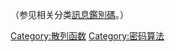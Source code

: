 {{Cat main|密碼雜湊函數}}

（参见相关分类[[:Category:訊息鑑別碼|訊息鑑別碼]]。）

[[Category:散列函数|Category:散列函数]]
[[Category:密码算法|Category:密码算法]]